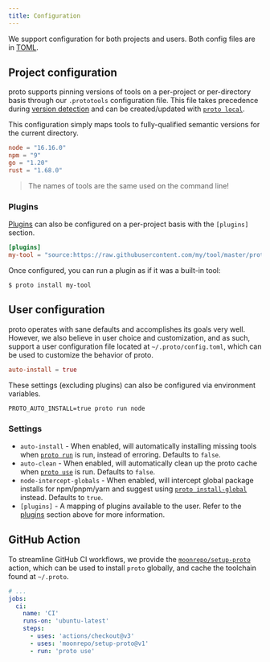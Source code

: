 ```yaml
---
title: Configuration
---
```



<HeaderLabel text="1 min" />

We support configuration for both projects and users. Both config files are in
[TOML](https://toml.io/en/).

## Project configuration

proto supports pinning versions of tools on a per-project or per-directory basis through our
`.prototools` configuration file. This file takes precedence during [version detection](./detection)
and can be created/updated with [`proto local`](./commands/local).

This configuration simply maps tools to fully-qualified semantic versions for the current directory.

```toml title=".prototools"
node = "16.16.0"
npm = "9"
go = "1.20"
rust = "1.68.0"
```

> The names of tools are the same used on the command line!

### Plugins

[Plugins](./plugins) can also be configured on a per-project basis with the `[plugins]` section.

```toml title=".prototools"
[plugins]
my-tool = "source:https://raw.githubusercontent.com/my/tool/master/proto-plugin.toml"
```

Once configured, you can run a plugin as if it was a built-in tool:

```shell
$ proto install my-tool
```

## User configuration

proto operates with sane defaults and accomplishes its goals very well. However, we also believe in
user choice and customization, and as such, support a user configuration file located at
`~/.proto/config.toml`, which can be used to customize the behavior of proto.

```toml title="~/.proto/config.toml"
auto-install = true
```

These settings (excluding plugins) can also be configured via environment variables.

```shell
PROTO_AUTO_INSTALL=true proto run node
```

### Settings

- `auto-install` - When enabled, will automatically installing missing tools when
  [`proto run`](./commands/run) is run, instead of erroring. Defaults to `false`.
- `auto-clean` - When enabled, will automatically clean up the proto cache when
  [`proto use`](./commands/use) is run. Defaults to `false`.
- `node-intercept-globals` - When enabled, will intercept global package installs for npm/pnpm/yarn
  and suggest using [`proto install-global`](./commands/install-global) instead. Defaults to `true`.
- `[plugins]` - A mapping of plugins available to the user. Refer to the [plugins](#plugins) section
  above for more information.

## GitHub Action

To streamline GitHub CI workflows, we provide the
[`moonrepo/setup-proto`](https://github.com/moonrepo/setup-proto) action, which can be used to
install `proto` globally, and cache the toolchain found at `~/.proto`.

```yaml title=".github/workflows/ci.yml"
# ...
jobs:
  ci:
    name: 'CI'
    runs-on: 'ubuntu-latest'
    steps:
      - uses: 'actions/checkout@v3'
      - uses: 'moonrepo/setup-proto@v1'
      - run: 'proto use'
```
